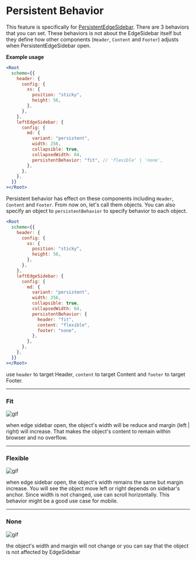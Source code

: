 
<Meta title="Layout v5 (LEGACY)/Feature/Persistent Behavior" />

<style>{`
  .sbdocs-content {
    max-width: 720px;
  }
`}</style>

# Persistent Behavior

This feature is specifically for [PersistentEdgeSidebar](/layout/api-reference/edge-sidebar-builder#registerpersistentconfig). There are 3
behaviors that you can set. These behaviors is not about the EdgeSidebar itself but they define how other components (`Header`, `Content` and `Footer`)
adjusts when PersistentEdgeSidebar open.

**Example usage**

```jsx
<Root
  scheme={{
    header: {
      config: {
        xs: {
          position: "sticky",
          height: 56,
        },
      },
    },
    leftEdgeSidebar: {
      config: {
        md: {
          variant: "persistent",
          width: 256,
          collapsible: true,
          collapsedWidth: 64,
          persistentBehavior: "fit", // 'flexible' | 'none',
        },
      },
    },
  }}
></Root>
```

Persistent behavior has effect on these components including `Header`, `Content` and `Footer`. From now on, let's call them objects.
You can also specify an object to `persistentBehavior` to specify behavior to each object.

```jsx
<Root
  scheme={{
    header: {
      config: {
        xs: {
          position: "sticky",
          height: 56,
        },
      },
    },
    leftEdgeSidebar: {
      config: {
        md: {
          variant: "persistent",
          width: 256,
          collapsible: true,
          collapsedWidth: 64,
          persistentBehavior: {
            header: "fit",
            content: "flexible",
            footer: "none",
          },
        },
      },
    },
  }}
></Root>
```

use `header` to target Header, `content` to target Content and `footer` to target Footer.

---

### Fit

![gif](https://media.giphy.com/media/MFt6AiK9bEYVjnYOPt/giphy.gif)

when edge sidebar open, the object's width will be reduce and margin (left | right) will increase. That makes
the object's content to remain within browser and no overflow.

---

### Flexible

![gif](https://media.giphy.com/media/U3hFyTGmJmBQV2SV8U/giphy.gif)

when edge sidebar open, the object's width remains the same but margin increase. You will see the object move left or right depends on sidebar's anchor.
Since width is not changed, use can scroll horizontally. This behavior might be a good use case for mobile.

---

### None

![gif](https://media.giphy.com/media/gEwHU79OpNwN5wmCJh/giphy.gif)

the object's width and margin will not change or you can say that the object is not affected by EdgeSidebar
